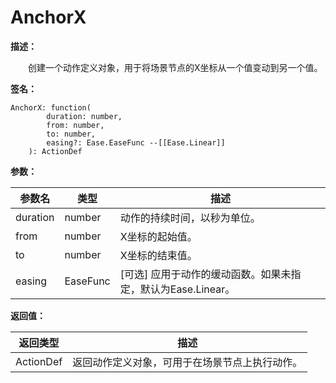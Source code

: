 
# AnchorX

**描述：**

&emsp;&emsp;创建一个动作定义对象，用于将场景节点的X坐标从一个值变动到另一个值。

**签名：**
```tl
AnchorX: function(
		duration: number,
		from: number,
		to: number,
		easing?: Ease.EaseFunc --[[Ease.Linear]]
	): ActionDef
```

**参数：**

| 参数名 | 类型 | 描述 |
| --- | --- | --- |
| duration | number | 动作的持续时间，以秒为单位。 |
| from | number | X坐标的起始值。 |
| to | number | X坐标的结束值。 |
| easing | EaseFunc | [可选] 应用于动作的缓动函数。如果未指定，默认为Ease.Linear。 |

**返回值：**

| 返回类型 | 描述 |
| --- | --- |
| ActionDef | 返回动作定义对象，可用于在场景节点上执行动作。 |